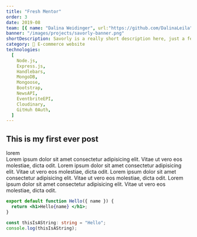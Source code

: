 ```yaml
---
title: "Fresh Mentor"
order: 3
date: 2019-08
team: [{ name: "Dalina Weidinger", url:"https://github.com/DalinaLeila" }]
banner: "/images/projects/savorly-banner.png"
shortDescription: Savorly is a really short description here, just a few words, maybe 15 max.
category: 🛒 E-commerce website
technologies:
  [
    Node.js,
    Express.js,
    Handlebars,
    MongoDB,
    Mongoose,
    Bootstrap,
    NewsAPI,
    EventbriteEPI,
    Cloudinary,
    GitHuh 0Auth,
  ]
---
```


## This is my first ever post

lorem  
 Lorem ipsum dolor sit amet consectetur adipisicing elit. Vitae ut vero eos molestiae, dicta odit.
Lorem ipsum dolor sit amet consectetur adipisicing elit. Vitae ut vero eos molestiae, dicta odit.
Lorem ipsum dolor sit amet consectetur adipisicing elit. Vitae ut vero eos molestiae, dicta odit.
Lorem ipsum dolor sit amet consectetur adipisicing elit. Vitae ut vero eos molestiae, dicta odit.

```jsx
export default function Hello({ name }) {
  return <h1>Hello{name} </h1>;
}
```

```ts
const thisIsAString: string = "Hello";
console.log(thisIsAString);
```

<Project />
